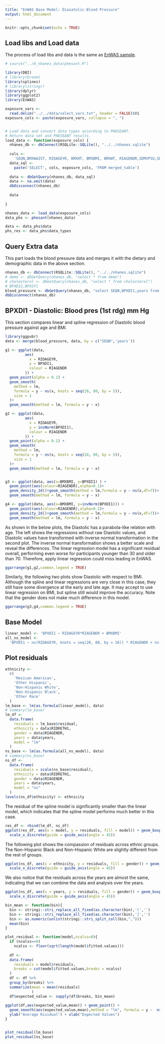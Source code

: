 ```yaml
---
title: "EnWAS Base Model: Diasatolic-Blood Pressure"
output: html_document
---
```


```r
knitr::opts_chunk$set(echo = TRUE)
```


## Load libs and Load data
The process of load libs and data is the same as [EnWAS sample](https://ccb-hms.github.io/Imputation/7_enwas/EnWAS_simple.html).

```r
# source("../6_nhanes_data/phesant.R")

library(DBI)
# library(broom)
library(splines)
# library(stringr)
library(dplyr)
library(ggplot2)
library(EnWAS)

exposure_vars <-
  read.delim("../../data/select_vars.txt", header = FALSE)$V1
exposure_cols <- paste(exposure_vars, collapse = ", ")


# Load data and convert data types according to PHESEANT.
# Return data set and PHESEANT results.
load_data <- function(exposure_cols) {
  nhanes_db <- dbConnect(RSQLite::SQLite(), "../../nhanes.sqlite")
  
  cols <-
    'SEQN,BMXWAIST, RIDAGEYR, BMXHT, BMXBMI, BMXWT, RIAGENDR,SDMVPSU,SDMVSTRA,RIDRETH1, INDFMPIR, years,'
  data_sql <-
    paste('SELECT', cols, exposure_cols, 'FROM merged_table')
  
  data <- dbGetQuery(nhanes_db, data_sql)
  data <- na.omit(data)
  dbDisconnect(nhanes_db)
  
  data
  
}

nhanes_data <- load_data(exposure_cols) 
data_phs <- phesant(nhanes_data)

data <- data_phs$data
phs_res <- data_phs$data_types

```

## Query Extra data 
This part loads the blood pressure data and merges it with the dietary and demographic data in the above section.

```r
nhanes_db <- dbConnect(RSQLite::SQLite(), "../../nhanes.sqlite")
# demo <- dbGetQuery(nhanes_db, "select * from demo")
# cholesterol <- dbGetQuery(nhanes_db, "select * from cholesterol")
# BPXDI2,BPXSY1
blood_pressure <- dbGetQuery(nhanes_db, "select SEQN,BPXDI1,years from blood_pressure where BPXDI1 IS NOT NULL")
dbDisconnect(nhanes_db)

```

## BPXDI1 - Diastolic: Blood pres (1st rdg) mm Hg

This section compares linear and spline regression of Diastolic blood pressure against age and BMI.

```r
library(ggpubr)
data <- merge(blood_pressure, data, by = c("SEQN",'years'))

g1 <- ggplot(data,
         aes(
           x = RIDAGEYR,
           y = BPXDI1,
           colour = RIAGENDR
         )) +
  geom_point(alpha = 0.1) +
  geom_smooth(
    method = lm,
    formula = y ~ ns(x, knots = seq(20, 80, by = 5)),
    size = 1
  )+
  geom_smooth(method = lm, formula = y ~ x)

g2 <- ggplot(data,
         aes(
           x = RIDAGEYR,
           y = invNorm(BPXDI1),
           colour = RIAGENDR
         )) +
  geom_point(alpha = 0.1) +
  geom_smooth(
    method = lm,
    formula = y ~ ns(x, knots = seq(20, 80, by = 5)),
    size = 1
  )+
  geom_smooth(method = lm, formula = y ~ x)


g3 <- ggplot(data, aes(x=BMXBMI, y=BPXDI1) ) + 
  geom_point(aes(colour=RIAGENDR),alpha=0.1)+
  geom_density_2d()+geom_smooth(method = lm,formula = y ~ ns(x,df=7))+
  geom_smooth(method = lm, formula = y ~ x)

g4 <- ggplot(data, aes(x=BMXBMI, y=invNorm(BPXDI1))) + 
  geom_point(aes(colour=RIAGENDR),alpha=0.1)+
  geom_density_2d()+geom_smooth(method = lm,formula = y ~ ns(x,df=7))+
  geom_smooth(method = lm, formula = y ~ x)

```


As shown in the below plots, the Diastolic has a parabola-like relation with age. The left shows the regressions without raw Diastolic values, and Diastolic values have transformed with inverse normal transformation in the second plot. The inverse normal transformation shows a better scale and reveal the differences. The linear regression model has a significant residual overall, performing even worse for participants younger than 30 and older than 70.
Therefore, apply linear regression could miss leading in EnWAS.



```r
ggarrange(g1,g2,common.legend = TRUE)

```


Similarly, the following two plots show Diastolic with respect to BMI. Although the spline and linear regressions are very close in this case, they still have some divergence at the early and late age. It may accept to use linear regression on BMI, but spline still would improve the accuracy. Note that the gender does not make much difference in this model.


```r
ggarrange(g3,g4,common.legend = TRUE)

```


## Base Model

```r
linear_model <- 'BPXDI1 ~ RIDAGEYR*RIAGENDR + BMXBMI'
all_ns_model <-
  'BPXDI1 ~ ns(RIDAGEYR, knots = seq(20, 80, by = 10)) * RIAGENDR + ns(BMXBMI,knots = c(seq(15, 45, by = 5),seq(45,65,by=10)))'

```

## Plot residuals

```r
ethnicity <-
  c(
    'Mexican American',
    'Other Hispanic',
    'Non-Hispanic White',
    'Non-Hispanic Black',
    'Other Race'
  )
lm_base <- lm(as.formula(linear_model), data)
# summary(lm_base)
lm_df <-
  data.frame(
    residuals = lm_base$residual,
    ethnicity = data$RIDRETH1,
    gender = data$RIAGENDR,
    years = data$years,
    model = "lm"
  )
ns_base <- lm(as.formula(all_ns_model), data)
# summary(ns_base)
ns_df <-
  data.frame(
    residuals = scale(ns_base$residual),
    ethnicity = data$RIDRETH1,
    gender = data$RIAGENDR,
    years = data$years,
    model = "ns"
  )
levels(ns_df$ethnicity) <- ethnicity

```

The residual of the spline model is significantly smaller than the linear model, which indicates that the spline model performs much better in this case.

```r
res_df <- rbind(lm_df, ns_df)
ggplot(res_df, aes(x = model, y = residuals, fill = model)) + geom_boxplot() +
  scale_x_discrete(guide = guide_axis(angle = 45)) 

```


The following plot shows the compassion of residuals across ethnic groups. The Non-Hispanic Black and Non-Hispanic White are slightly different from the rest of groups.

```r

ggplot(ns_df, aes(x = ethnicity, y = residuals, fill = gender)) + geom_boxplot() +
  scale_x_discrete(guide = guide_axis(angle = 45))
```


We also notice that the residuals across the years are almost the same, indicating that we can combine the data and analysis over the years.

```r
ggplot(ns_df, aes(x = years, y = residuals, fill = gender)) + geom_boxplot() +
  scale_x_discrete(guide = guide_axis(angle = 45))
```








```r
bin_mean <- function(bin){
  bin <- stringi::stri_replace_all_fixed(as.character(bin),'(','')
  bin <- stringi::stri_replace_all_fixed(as.character(bin),']','')
  bin <- as.numeric(unlist(stringi::stri_split_coll(bin,",")))
  mean(bin)
}

plot_residual <- function(model,ncalss=0){
  if (ncalss==0)
    ncalss <- floor(sqrt(length(model$fitted.values)))
  
  df <-
  data.frame(
    residuals = model$residuals,
    breaks = cut(model$fitted.values,breaks = ncalss)
  )
  df <- df %>% 
  group_by(breaks) %>% 
  summarize(mean = mean(residuals)
            )
  df$expected_value <- sapply(df$breaks, bin_mean)
  
ggplot(df,aes(expected_value,mean)) + geom_point() +
  geom_smooth(aes(expected_value,mean),method = "lm", formula = y ~  ns(x, df=7))+
  ylab("Average Risidual") + xlab("Expected Values")
}


plot_residual(lm_base)
plot_residual(ns_base)


```